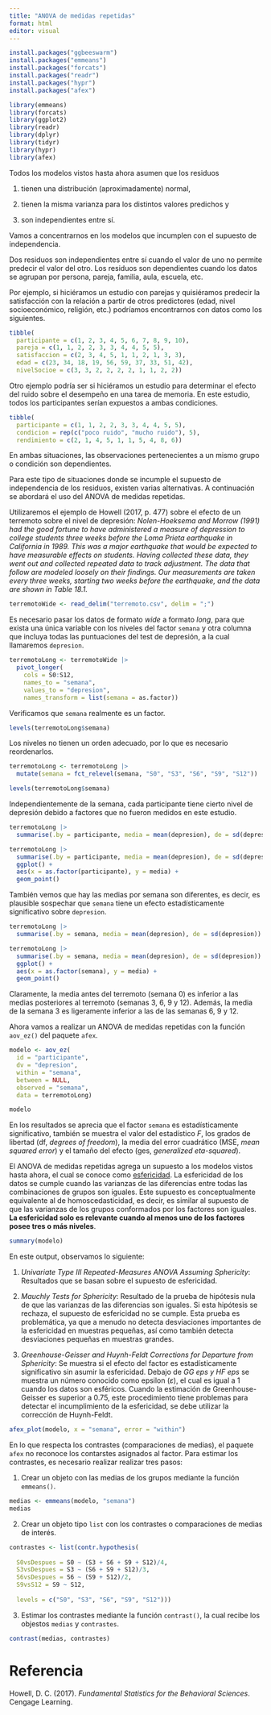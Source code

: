 ```yaml
---
title: "ANOVA de medidas repetidas"
format: html
editor: visual
---
```


```r

install.packages("ggbeeswarm")
install.packages("emmeans")
install.packages("forcats")
install.packages("readr")
install.packages("hypr")
install.packages("afex")  
```

```r

library(emmeans)
library(forcats)
library(ggplot2)
library(readr)
library(dplyr)
library(tidyr)
library(hypr)
library(afex)
```

Todos los modelos vistos hasta ahora asumen que los residuos

1.  tienen una distribución (aproximadamente) normal,

2.  tienen la misma varianza para los distintos valores predichos y

3.  son independientes entre sí.

Vamos a concentrarnos en los modelos que incumplen con el supuesto de independencia.

Dos residuos son independientes entre sí cuando el valor de uno no permite predecir el valor del otro. Los residuos son dependientes cuando los datos se agrupan por persona, pareja, familia, aula, escuela, etc.

Por ejemplo, si hiciéramos un estudio con parejas y quisiéramos predecir la satisfacción con la relación a partir de otros predictores (edad, nivel socioeconómico, religión, etc.) podríamos encontrarnos con datos como los siguientes.

```r

tibble(
  participante = c(1, 2, 3, 4, 5, 6, 7, 8, 9, 10),
  pareja = c(1, 1, 2, 2, 3, 3, 4, 4, 5, 5),
  satisfaccion = c(2, 3, 4, 5, 1, 1, 2, 1, 3, 3),
  edad = c(23, 34, 18, 19, 56, 59, 37, 33, 51, 42),
  nivelSocioe = c(3, 3, 2, 2, 2, 2, 1, 1, 2, 2))
```

Otro ejemplo podría ser si hiciéramos un estudio para determinar el efecto del ruido sobre el desempeño en una tarea de memoria. En este estudio, todos los participantes serían expuestos a ambas condiciones.

```r

tibble(
  participante = c(1, 1, 2, 2, 3, 3, 4, 4, 5, 5),
  condicion = rep(c("poco ruido", "mucho ruido"), 5),
  rendimiento = c(2, 1, 4, 5, 1, 1, 5, 4, 8, 6))
```

En ambas situaciones, las observaciones pertenecientes a un mismo grupo o condición son dependientes.

Para este tipo de situaciones donde se incumple el supuesto de independencia de los residuos, existen varias alternativas. A continuación se abordará el uso del ANOVA de medidas repetidas.

Utilizaremos el ejemplo de Howell (2017, p. 477) sobre el efecto de un terremoto sobre el nivel de depresión: *Nolen-Hoeksema and Morrow (1991) had the good fortune to have administered a measure of depression to college students three weeks before the Loma Prieta earthquake in California in 1989. This was a major earthquake that would be expected to have measurable effects on students. Having collected these data, they went out and collected repeated data to track adjustment. The data that follow are modeled loosely on their findings. Our measurements are taken every three weeks, starting two weeks before the earthquake, and the data are shown in Table 18.1.*

```r

terremotoWide <- read_delim("terremoto.csv", delim = ";")
```

Es necesario pasar los datos de formato *wide* a formato *long*, para que exista una única variable con los niveles del factor `semana` y otra columna que incluya todas las puntuaciones del test de depresión, a la cual llamaremos `depresion`.

```r

terremotoLong <- terremotoWide |>
  pivot_longer(
    cols = S0:S12,
    names_to = "semana",
    values_to = "depresion",
    names_transform = list(semana = as.factor))
```

Verificamos que `semana` realmente es un factor.

```r

levels(terremotoLong$semana)
```

Los niveles no tienen un orden adecuado, por lo que es necesario reordenarlos.

```r

terremotoLong <- terremotoLong |>
  mutate(semana = fct_relevel(semana, "S0", "S3", "S6", "S9", "S12"))

levels(terremotoLong$semana)
```

Independientemente de la semana, cada participante tiene cierto nivel de depresión debido a factores que no fueron medidos en este estudio.

```r

terremotoLong |>
  summarise(.by = participante, media = mean(depresion), de = sd(depresion))

terremotoLong |>
  summarise(.by = participante, media = mean(depresion), de = sd(depresion)) |>
  ggplot() +
  aes(x = as.factor(participante), y = media) +
  geom_point()
```

También vemos que hay las medias por semana son diferentes, es decir, es plausible sospechar que `semana` tiene un efecto estadísticamente significativo sobre `depresion`.

```r

terremotoLong |>
  summarise(.by = semana, media = mean(depresion), de = sd(depresion))

terremotoLong |>
  summarise(.by = semana, media = mean(depresion), de = sd(depresion)) |>
  ggplot() +
  aes(x = as.factor(semana), y = media) +
  geom_point()
```

Claramente, la media antes del terremoto (semana 0) es inferior a las medias posteriores al terremoto (semanas 3, 6, 9 y 12). Además, la media de la semana 3 es ligeramente inferior a las de las semanas 6, 9 y 12.

Ahora vamos a realizar un ANOVA de medidas repetidas con la función `aov_ez()` del paquete `afex`.

```r

modelo <- aov_ez(
  id = "participante", 
  dv = "depresion",
  within = "semana",
  between = NULL,
  observed = "semana",
  data = terremotoLong)
```

```r

modelo
```

En los resultados se aprecia que el factor `semana` es estadísticamente significativo, también se muestra el valor del estadístico $F$, los grados de libertad (df, *degrees of freedom*), la media del error cuadrático (MSE, *mean squared error*) y el tamaño del efecto (ges, *generalized eta-squared*).

El ANOVA de medidas repetidas agrega un supuesto a los modelos vistos hasta ahora, el cual se conoce como [esfericidad](https://statistics.laerd.com/statistical-guides/sphericity-statistical-guide.php). La esfericidad de los datos se cumple cuando las varianzas de las diferencias entre todas las combinaciones de grupos son iguales. Este supuesto es conceptualmente equivalente al de homoscedasticidad, es decir, es similar al supuesto de que las varianzas de los grupos conformados por los factores son iguales. **La esfericidad solo es relevante cuando al menos uno de los factores posee tres o más niveles**.

```r

summary(modelo)
```

En este output, observamos lo siguiente:

1.  *Univariate Type III Repeated-Measures ANOVA Assuming Sphericity*: Resultados que se basan sobre el supuesto de esfericidad.

2.  *Mauchly Tests for Sphericity*: Resultado de la prueba de hipótesis nula de que las varianzas de las diferencias son iguales. Si esta hipótesis se rechaza, el supuesto de esfericidad no se cumple. Esta prueba es problemática, ya que a menudo no detecta desviaciones importantes de la esfericidad en muestras pequeñas, así como también detecta desviaciones pequeñas en muestras grandes.

3.  *Greenhouse-Geisser and Huynh-Feldt Corrections for Departure from Sphericity*: Se muestra si el efecto del factor es estadísticamente significativo sin asumir la esfericidad. Debajo de *GG eps y HF eps* se muestra un número conocido como epsilon ($\varepsilon$), el cual es igual a 1 cuando los datos son esféricos. Cuando la estimación de Greenhouse-Geisser es superior a 0.75, este procedimiento tiene problemas para detectar el incumplimiento de la esfericidad, se debe utilizar la corrección de Huynh-Feldt.

```r

afex_plot(modelo, x = "semana", error = "within")
```

En lo que respecta los contrastes (comparaciones de medias), el paquete `afex` no reconoce los contarstes asignados al factor. Para estimar los contrastes, es necesario realizar realizar tres pasos:

1.  Crear un objeto con las medias de los grupos mediante la función `emmeans()`.

```r

medias <- emmeans(modelo, "semana")
medias
```

2.  Crear un objeto tipo `list` con los contrastes o comparaciones de medias de interés.

```r

contrastes <- list(contr.hypothesis(
  
  S0vsDespues = S0 ~ (S3 + S6 + S9 + S12)/4,
  S3vsDespues = S3 ~ (S6 + S9 + S12)/3,
  S6vsDespues = S6 ~ (S9 + S12)/2,
  S9vsS12 = S9 ~ S12,
  
  levels = c("S0", "S3", "S6", "S9", "S12")))
```

3.  Estimar los contrastes mediante la función `contrast()`, la cual recibe los objestos `medias` y `contrastes`.

```r

contrast(medias, contrastes)
```

# Referencia

Howell, D. C. (2017). *Fundamental Statistics for the Behavioral Sciences*. Cengage Learning.
